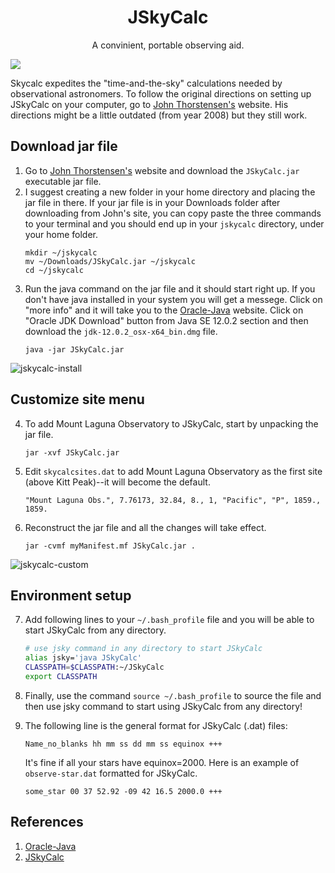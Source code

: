 
<h1 align="center">
  JSkyCalc
</h1>
<p align="center">A convinient, portable observing aid.</p>

![](./jskycalc.png)

Skycalc expedites the "time-and-the-sky" calculations needed by observational astronomers. To follow the original directions on setting up JSkyCalc on your computer, go to [John Thorstensen's][2] website. His directions might be a little outdated (from year 2008) but they still work.

## Download jar file
1. Go to [John Thorstensen's][2] website and download the `JSkyCalc.jar` executable jar file.
2. I suggest creating a new folder in your home directory and placing the jar file in there. If your jar file is in your Downloads folder after downloading from John's site, you can copy paste the three commands to your terminal and you should end up in your `jskycalc` directory, under your home folder.
   ```
   mkdir ~/jskycalc
   mv ~/Downloads/JSkyCalc.jar ~/jskycalc
   cd ~/jskycalc
   ```
3. Run the java command on the jar file and it should start right up. If you don't have java installed in your system you will get a messege. Click on "more info" and it will take you to the [Oracle-Java][1] website.  Click on "Oracle JDK Download" button from Java SE 12.0.2 section and then download the `jdk-12.0.2_osx-x64_bin.dmg` file.
   ```
   java -jar JSkyCalc.jar
   ```

![jskycalc-install]

## Customize site menu
4. To add Mount Laguna Observatory to JSkyCalc, start by unpacking the jar file.
   ```
   jar -xvf JSkyCalc.jar
   ```
5. Edit `skycalcsites.dat` to add Mount Laguna Observatory as the first site (above Kitt Peak)--it will become the default.

   ```
   "Mount Laguna Obs.", 7.76173, 32.84, 8., 1, "Pacific", "P", 1859., 1859.
   ```
6. Reconstruct the jar file and all the changes will take effect.
   ```
   jar -cvmf myManifest.mf JSkyCalc.jar .
   ```
   
![jskycalc-custom]

## Environment setup
7. Add following lines to your `~/.bash_profile` file and you will be able to start JSkyCalc from any directory.

   ```bash
   # use jsky command in any directory to start JSkyCalc
   alias jsky='java JSkyCalc'
   CLASSPATH=$CLASSPATH:~/JSkyCalc
   export CLASSPATH
   ```
8. Finally, use the command `source ~/.bash_profile` to source the file and then use jsky command to start using JSkyCalc from any directory!
8. The following line is the general format for JSkyCalc (.dat) files:

   ```
   Name_no_blanks hh mm ss dd mm ss equinox +++
   ```

   It's fine if all your stars have equinox=2000. Here is an example of `observe-star.dat` formatted for JSkyCalc.

   ```
   some_star 00 37 52.92 -09 42 16.5 2000.0 +++
   ```

## References
1. [Oracle-Java][1]
2. [JSkyCalc][2]

[1]: https://www.oracle.com/technetwork/java/javase/downloads/index.html
[2]: https://www.dartmouth.edu/~physics/labs/skycalc/flyer.html

[jskycalc-install]: ../../src/images/jskycalc-install.png
[jskycalc-custom]: ../../src/images/jskycalc-custom.png
